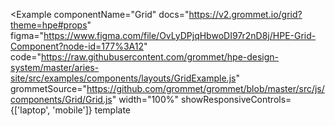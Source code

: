 
<Example
  componentName="Grid"
  docs="https://v2.grommet.io/grid?theme=hpe#props"
  figma="https://www.figma.com/file/OvLyDPjqHbwoDI97r2nD8j/HPE-Grid-Component?node-id=177%3A12"
  code="https://raw.githubusercontent.com/grommet/hpe-design-system/master/aries-site/src/examples/components/layouts/GridExample.js"
  grommetSource="https://github.com/grommet/grommet/blob/master/src/js/components/Grid/Grid.js"
  width="100%"
  showResponsiveControls={['laptop', 'mobile']}
  template
>
  <GridExample />
</Example>
